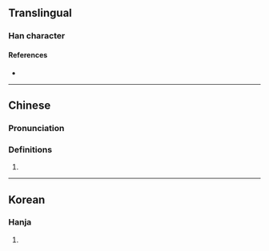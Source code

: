 {{character info/new}}
==Translingual==

===Han character===
{{Han char|rn=5|rad=乙|as=06|sn=7|four=42610|canj=GRU|ids=⿰吉乚}}

====References====
* {{Han ref|kx=0084.160|dkj=00188|hdz=10053.130|uh=3416|ud=13334}}

----

==Chinese==
{{zh-forms}}

===Pronunciation===
{{zh-pron
|m=xié
|c=
|mc=
|oc=
|ma=
|cat=pn
}}

===Definitions===
{{zh-hanzi}}

# {{zh-only used in|㐖毒}}

----

==Korean==

===Hanja===
{{ko-hanja|hangeul=혈|rv=hyeol|mr=hyŏl|y=hyel}}

# {{defn|lang=ko|sort=乙06}}